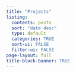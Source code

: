```yaml
---
title: "Projects"
listing:
  contents: posts
  sort: "date desc"
  type: default
  categories: TRUE
  sort-ui: FALSE
  filter-ui: FALSE
page-layout: full
title-block-banner: TRUE
---
```

